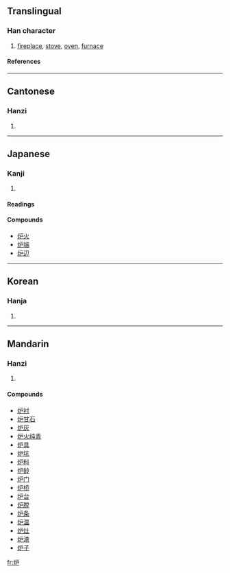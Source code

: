 {{see|爐}}

==Translingual==
===Han character===
{{Han char|rn=86|rad=火|as=04|sn=8|four=|canj=火竹尸 (FHS), 火戈尸 (FIS)}}
# [[fireplace]], [[stove]], [[oven]], [[furnace]]
====References====
{{Han ref|kx=0667.050|dkj=18902|dj=1076.140|hdz=32194.020|uh=7089|ud=28809}}

----
==Cantonese==
===Hanzi===
{{yue-hanzi|jyut=|y=lou4}}
# {{defn|Cantonese}}

----
==Japanese==
===Kanji===
{{ja-kanji|grade=|rs=火04}}
# {{defn|Japanese}} 
====Readings====
{{ja-readings|on=[[ろ]] (ro)|kun=[[いろり]] (irori)}}

====Compounds====
*[[炉火]]
*[[炉端]]
*[[炉辺]]

----
==Korean==
===Hanja===
{{ko-hanja|hangeul=로>노|eumhun=|rv=ro>no|mr=ro>no|y=lo>no}}
# {{defn|Korean}}

----
==Mandarin==
===Hanzi===
{{cmn-hanzi|tra=爐|pin=[[lú]] (lu2)|wg=lu<sup>2</sup>}}
# {{defn|Mandarin}}

====Compounds====
*[[炉衬]]
*[[炉甘石]]
*[[炉灰]]
*[[炉火纯青]]
*[[炉具]]
*[[炉坑]]
*[[炉料]]
*[[炉龄]]
*[[炉门]]
*[[炉桥]]
*[[炉台]]
*[[炉膛]]
*[[炉条]]
*[[炉温]]
*[[炉灶]]
*[[炉渣]]
*[[炉子]]

[[fr:炉]]